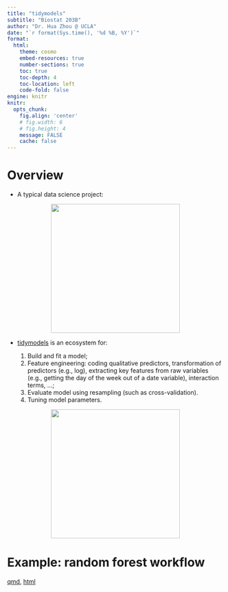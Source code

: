 ```yaml
---
title: "tidymodels"
subtitle: "Biostat 203B"
author: "Dr. Hua Zhou @ UCLA"
date: "`r format(Sys.time(), '%d %B, %Y')`"
format:
  html:
    theme: cosmo
    embed-resources: true
    number-sections: true
    toc: true
    toc-depth: 4
    toc-location: left
    code-fold: false
engine: knitr
knitr:
  opts_chunk: 
    fig.align: 'center'
    # fig.width: 6
    # fig.height: 4
    message: FALSE
    cache: false
---
```


# Overview

- A typical data science project:

<p align="center">
<img src="./data-science.png" height="300">
</p>

- [tidymodels](https://www.tidymodels.org/) is an ecosystem for:

    1. Build and fit a model;
    2. Feature engineering: coding qualitative predictors, transformation of predictors (e.g., log), extracting key features from raw variables (e.g., getting the day of the week out of a date variable), interaction terms, ...;
    3. Evaluate model using resampling (such as cross-validation).  
    4. Tuning model parameters.

<p align="center">
<img src="https://rviews.rstudio.com/2020/04/21/the-case-for-tidymodels/tidymodels.png" height="300">
</p>

# Example: random forest workflow

[qmd](https://raw.githubusercontent.com/ucla-biostat-203b/2023winter/master/slides/18-tidymodels/tidymodels.qmd), [html](https://ucla-biostat-203b.github.io/2023winter/slides/18-tidymodels/workflow_rf_heart.html)

